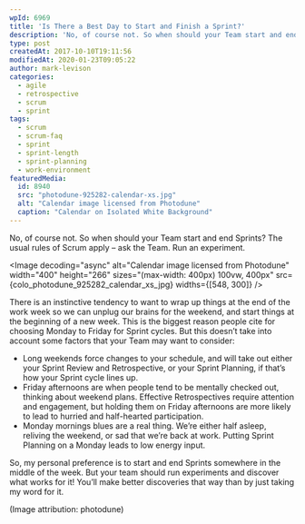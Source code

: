 ```yaml
---
wpId: 6969
title: 'Is There a Best Day to Start and Finish a Sprint?'
description: 'No, of course not. So when should your Team start and end Sprints? The usual rules of Scrum apply – ask the Team. Run an experiment. There is an instinctive tendency to want to wrap up things at the end of the work week so we can unplug our brains for the weekend, and start ...'
type: post
createdAt: 2017-10-10T19:11:56
modifiedAt: 2020-01-23T09:05:22
author: mark-levison
categories:
  - agile
  - retrospective
  - scrum
  - sprint
tags:
  - scrum
  - scrum-faq
  - sprint
  - sprint-length
  - sprint-planning
  - work-environment
featuredMedia:
  id: 8940
  src: "photodune-925282-calendar-xs.jpg"
  alt: "Calendar image licensed from Photodune"
  caption: "Calendar on Isolated White Background"
---
```





No, of course not. So when should your Team start and end Sprints? The usual rules of Scrum apply – ask the Team. Run an experiment.

<Image decoding="async" alt="Calendar image licensed from Photodune" width="400" height="266" sizes="(max-width: 400px) 100vw, 400px" src={colo_photodune_925282_calendar_xs_jpg} widths={[548, 300]} />

There is an instinctive tendency to want to wrap up things at the end of the work week so we can unplug our brains for the weekend, and start things at the beginning of a new week. This is the biggest reason people cite for choosing Monday to Friday for Sprint cycles. But this doesn’t take into account some factors that your Team may want to consider:

*   Long weekends force changes to your schedule, and will take out either your Sprint Review and Retrospective, or your Sprint Planning, if that’s how your Sprint cycle lines up.
*   Friday afternoons are when people tend to be mentally checked out, thinking about weekend plans. Effective Retrospectives require attention and engagement, but holding them on Friday afternoons are more likely to lead to hurried and half-hearted participation.
*   Monday mornings blues are a real thing. We’re either half asleep, reliving the weekend, or sad that we’re back at work. Putting Sprint Planning on a Monday leads to low energy input.

So, my personal preference is to start and end Sprints somewhere in the middle of the week. But your team should run experiments and discover what works for it! You’ll make better discoveries that way than by just taking my word for it.

(Image attribution: photodune)